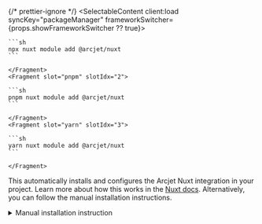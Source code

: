 

{/* prettier-ignore */}
<SelectableContent client:load syncKey="packageManager" frameworkSwitcher={props.showFrameworkSwitcher ?? true}>
    <Fragment slot="npm" slotIdx="1">

    ```sh
    npx nuxt module add @arcjet/nuxt
    ```

    </Fragment>
    <Fragment slot="pnpm" slotIdx="2">

    ```sh
    pnpm nuxt module add @arcjet/nuxt
    ```

    </Fragment>
    <Fragment slot="yarn" slotIdx="3">

    ```sh
    yarn nuxt module add @arcjet/nuxt
    ```

    </Fragment>

</SelectableContent>

This automatically installs and configures the Arcjet Nuxt integration in your
project. Learn more about how this works in the
[Nuxt docs](https://nuxt.com/docs/4.x/api/commands/add). Alternatively, you can
follow the manual installation instructions.

<details>
    <summary>Manual installation instruction</summary>
    In your project root, run the following command:

    {/* prettier-ignore */}
    <SelectableContent client:load syncKey="packageManager" frameworkSwitcher={props.showFrameworkSwitcher ?? true}>
    <Fragment slot="npm" slotIdx="1">

    ```sh
    npm install @arcjet/nuxt
    ```

    </Fragment>
    <Fragment slot="pnpm" slotIdx="2">

    ```sh
    pnpm add @arcjet/nuxt
    ```

    </Fragment>
    <Fragment slot="yarn" slotIdx="3">

    ```sh
    yarn add @arcjet/nuxt
    ```

    </Fragment>
    </SelectableContent>

    Update your Nuxt configuration file:

    <Code code={removeTSCCommentDirectives(ConfigurationTS)} lang="ts" title="nuxt.config.ts" />

</details>

